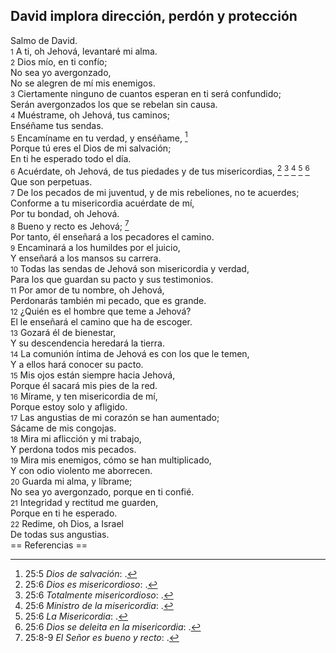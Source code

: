 == David implora dirección, perdón y protección ==

Salmo de David.<br>
{{anchor|1}} <small>1</small> A ti, oh Jehová, levantaré mi alma.<br>
{{anchor|2}} <small>2</small> Dios mío, en ti confío;<br>
No sea yo avergonzado,<br>
No se alegren de mí mis enemigos.<br>
{{anchor|3}} <small>3</small> Ciertamente ninguno de cuantos esperan en ti será confundido;<br>
Serán avergonzados los que se rebelan sin causa.<br>
{{anchor|4}} <small>4</small> Muéstrame, oh Jehová, tus caminos;<br>
Enséñame tus sendas.<br>
{{anchor|5}} <small>5</small> Encamíname en tu verdad, y enséñame, <ref>25:5 ''Dios de salvación'': {{lib|LU|2|6|3}}.</ref><br>
Porque tú eres el Dios de mi salvación;<br>
En ti he esperado todo el día.<br>
{{anchor|6}} <small>6</small> Acuérdate, oh Jehová, de tus piedades y de tus misericordias, <ref>25:6 ''Dios es misericordioso'': {{lib|LU|2|5|7}}.</ref> <ref>25:6 ''Totalmente misericordioso'': {{lib|LU|142|3|7}}.</ref> <ref>25:6 ''Ministro de la misericordia'': {{lib|LU|6|3|2}}.</ref> <ref>25:6 ''La Misericordia'': {{lib|LU|131|10|6}}.</ref> <ref>25:6 ''Dios se deleita en la misericordia'': {{lib|LU|143|1|6}}.</ref><br>
Que son perpetuas.<br>
{{anchor|7}} <small>7</small> De los pecados de mi juventud, y de mis rebeliones, no te acuerdes;<br>
Conforme a tu misericordia acuérdate de mí,<br>
Por tu bondad, oh Jehová.<br>
{{anchor|8}} <small>8</small> Bueno y recto es Jehová; <ref>25:8-9 ''El Señor es bueno y recto'': {{lib|LU|131|2|3}}.</ref><br>
Por tanto, él enseñará a los pecadores el camino.<br>
{{anchor|9}} <small>9</small> Encaminará a los humildes por el juicio,<br>
Y enseñará a los mansos su carrera.<br>
{{anchor|10}} <small>10</small> Todas las sendas de Jehová son misericordia y verdad,<br>
Para los que guardan su pacto y sus testimonios.<br>
{{anchor|11}} <small>11</small> Por amor de tu nombre, oh Jehová,<br>
Perdonarás también mi pecado, que es grande.<br>
{{anchor|12}} <small>12</small> ¿Quién es el hombre que teme a Jehová?<br>
El le enseñará el camino que ha de escoger.<br>
{{anchor|13}} <small>13</small> Gozará él de bienestar,<br>
Y su descendencia heredará la tierra.<br>
{{anchor|14}} <small>14</small> La comunión íntima de Jehová es con los que le temen,<br>
Y a ellos hará conocer su pacto.<br>
{{anchor|15}} <small>15</small> Mis ojos están siempre hacia Jehová,<br>
Porque él sacará mis pies de la red.<br>
{{anchor|16}} <small>16</small> Mírame, y ten misericordia de mí,<br>
Porque estoy solo y afligido.<br>
{{anchor|17}} <small>17</small> Las angustias de mi corazón se han aumentado;<br>
Sácame de mis congojas.<br>
{{anchor|18}} <small>18</small> Mira mi aflicción y mi trabajo,<br>
Y perdona todos mis pecados.<br>
{{anchor|19}} <small>19</small> Mira mis enemigos, cómo se han multiplicado,<br>
Y con odio violento me aborrecen.<br>
{{anchor|20}} <small>20</small> Guarda mi alma, y líbrame;<br>
No sea yo avergonzado, porque en ti confié.<br>
{{anchor|21}} <small>21</small> Integridad y rectitud me guarden,<br>
Porque en ti he esperado.<br>
{{anchor|22}} <small>22</small> Redime, oh Dios, a Israel<br>
De todas sus angustias.<br>
== Referencias ==

<references />
